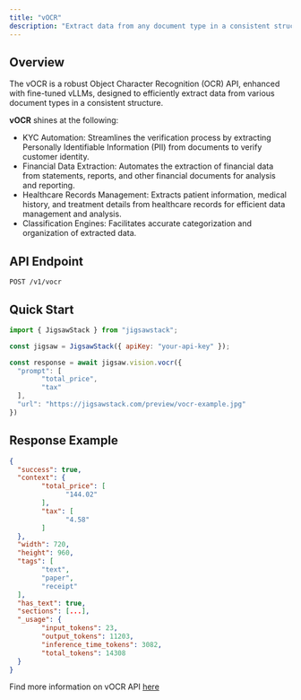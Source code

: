 ```yaml
---
title: "vOCR"
description: "Extract data from any document type in a consistent structure with fine-tuned vLLMs for the highest accuracy."
---
```


## Overview

The vOCR is a robust Object Character Recognition (OCR) API, enhanced with fine-tuned vLLMs, designed to efficiently extract data from various document types in a consistent structure.

**vOCR** shines at the following:

- KYC Automation: Streamlines the verification process by extracting Personally Identifiable Information (PII) from documents to verify customer identity.
- Financial Data Extraction: Automates the extraction of financial data from statements, reports, and other financial documents for analysis and reporting.
- Healthcare Records Management: Extracts patient information, medical history, and treatment details from healthcare records for efficient data management and analysis.
- Classification Engines: Facilitates accurate categorization and organization of extracted data.


## API Endpoint

```
POST /v1/vocr
```

## Quick Start

```javascript JavaScript
import { JigsawStack } from "jigsawstack";

const jigsaw = JigsawStack({ apiKey: "your-api-key" });

const response = await jigsaw.vision.vocr({
  "prompt": [
        "total_price",
        "tax"
  ],
  "url": "https://jigsawstack.com/preview/vocr-example.jpg"
})
```

## Response Example

```json
{
  "success": true,
  "context": {
        "total_price": [
              "144.02"
        ],
        "tax": [
              "4.58"
        ]
  },
  "width": 720,
  "height": 960,
  "tags": [
        "text",
        "paper",
        "receipt"
  ],
  "has_text": true,
  "sections": [...],
  "_usage": {
        "input_tokens": 23,
        "output_tokens": 11203,
        "inference_time_tokens": 3082,
        "total_tokens": 14308
  }
}
```

<Note>Find more information on vOCR API [here](/docs/api-reference/ai/vocr)</Note>
